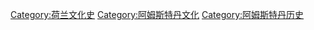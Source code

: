 [[Category:荷兰文化史|Category:荷兰文化史]]
[[Category:阿姆斯特丹文化|Category:阿姆斯特丹文化]]
[[Category:阿姆斯特丹历史|Category:阿姆斯特丹历史]]